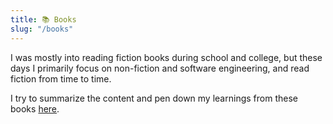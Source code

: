```yaml
---
title: 📚 Books
slug: "/books"
---
```



I was mostly into reading fiction books during school and college, but these days I primarily focus on non-fiction and software engineering, and read fiction from time to time.

I try to summarize the content and pen down my learnings from these books [here](https://dhwaneetbhatt.notion.site/Books-981a74d2f7434235970d4a2849654f06).

<BooksComponent/>